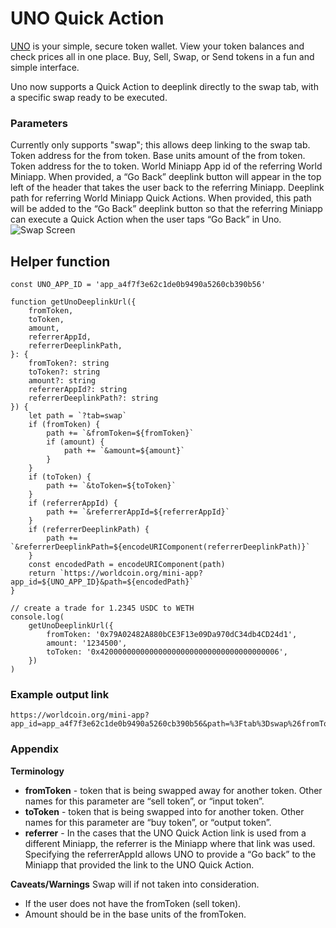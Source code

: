# UNO Quick Action

[UNO](https://worldcoin.org/ecosystem/app_a4f7f3e62c1de0b9490a5260cb390b56) is your simple, secure token wallet.
View your token balances and check prices all in one place. Buy, Sell, Swap, or Send tokens in a fun and simple interface.

Uno now supports a Quick Action to deeplink directly to the swap tab, with a specific swap ready to be executed.

<div style={{ display: 'flex', justifyContent: 'space-between', alignItems: 'flex-start' }}>
	<div style={{ flex: 1 }}>
		<h3>Parameters</h3>
		<Properties>
			<Property name="tab" type="string" required={true}>
				Currently only supports "swap"; this allows deep linking to the swap tab.
			</Property>
			<Property name="fromToken" type="string">
				Token address for the from token.
			</Property>
			<Property name="amount" type="string">
				Base units amount of the from token.
			</Property>
			<Property name="toToken" type="string">
				Token address for the to token.
			</Property>
			<Property name="referrerAppId" type="string">
				World Miniapp App id of the referring World Miniapp. When provided, a “Go Back” deeplink button will
				appear in the top left of the header that takes the user back to the referring Miniapp.
			</Property>
			<Property name="referrerDeeplinkPath" type="string">
				Deeplink path for referring World Miniapp Quick Actions. When provided, this path will be added to the
				“Go Back” deeplink button so that the referring Miniapp can execute a Quick Action when the user taps
				“Go Back” in Uno.
			</Property>
		</Properties>
	</div>
	<div style={{ marginLeft: '20px' }}>
		<img
			src="/images/docs/mini-apps/quick-actions/uno-qa.png"
			alt="Swap Screen"
			style={{ maxWidth: '300px', height: 'auto' }}
		/>
	</div>
</div>

## Helper function

```tsx
const UNO_APP_ID = 'app_a4f7f3e62c1de0b9490a5260cb390b56'

function getUnoDeeplinkUrl({
	fromToken,
	toToken,
	amount,
	referrerAppId,
	referrerDeeplinkPath,
}: {
	fromToken?: string
	toToken?: string
	amount?: string
	referrerAppId?: string
	referrerDeeplinkPath?: string
}) {
	let path = `?tab=swap`
	if (fromToken) {
		path += `&fromToken=${fromToken}`
		if (amount) {
			path += `&amount=${amount}`
		}
	}
	if (toToken) {
		path += `&toToken=${toToken}`
	}
	if (referrerAppId) {
		path += `&referrerAppId=${referrerAppId}`
	}
	if (referrerDeeplinkPath) {
		path += `&referrerDeeplinkPath=${encodeURIComponent(referrerDeeplinkPath)}`
	}
	const encodedPath = encodeURIComponent(path)
	return `https://worldcoin.org/mini-app?app_id=${UNO_APP_ID}&path=${encodedPath}`
}

// create a trade for 1.2345 USDC to WETH
console.log(
	getUnoDeeplinkUrl({
		fromToken: '0x79A02482A880bCE3F13e09Da970dC34db4CD24d1',
		amount: '1234500',
		toToken: '0x4200000000000000000000000000000000000006',
	})
)
```

### Example output link

```
https://worldcoin.org/mini-app?app_id=app_a4f7f3e62c1de0b9490a5260cb390b56&path=%3Ftab%3Dswap%26fromToken%3D0x79A02482A880bCE3F13e09Da970dC34db4CD24d1%26amount%3D1234500%26toToken%3D0x4200000000000000000000000000000000000006
```

### Appendix

**Terminology**

-   **fromToken** - token that is being swapped away for another token. Other names for this parameter are “sell token”, or “input token”.
-   **toToken** - token that is being swapped into for another token. Other names for this parameter are “buy token”, or “output token”.
-   **referrer** - In the cases that the UNO Quick Action link is used from a different Miniapp, the referrer is the Miniapp where that link was used.
    Specifying the referrerAppId allows UNO to provide a “Go back” to the Miniapp that provided the link to the UNO Quick Action.

**Caveats/Warnings** Swap will if not taken into consideration.

-   If the user does not have the fromToken (sell token).
-   Amount should be in the base units of the fromToken.
